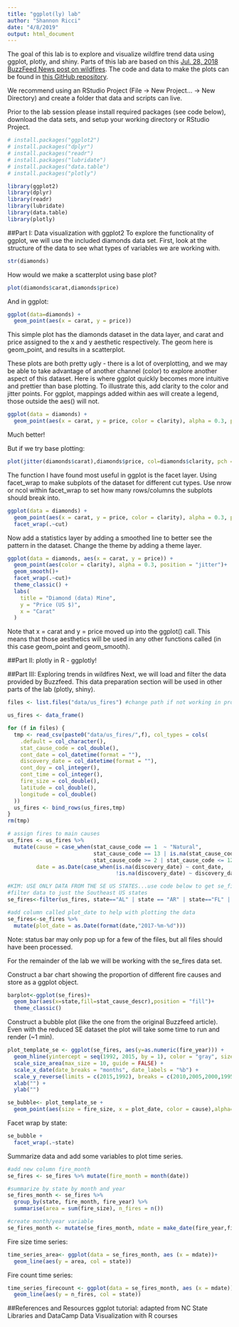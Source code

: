 ```yaml
---
title: "ggplot(ly) lab"
author: "Shannon Ricci"
date: "4/8/2019"
output: html_document
---
```


The goal of this lab is to explore and visualize wildfire trend data using ggplot, plotly, and shiny. Parts of this lab are based on this [Jul. 28, 2018 BuzzFeed News post on wildfires](https://www.buzzfeednews.com/article/peteraldhous/california-wildfires-people-climate). The code and data to make the plots can be found in [this GitHub repository](https://github.com/BuzzFeedNews/2018-07-wildfire-trends).

We recommend using an RStudio Project (File -> New Project... -> New Directory) and create a folder that data and scripts can live.

Prior to the lab session please install required packages (see code below), download the data sets, and setup your working directory or RStudio Project.
```r
# install.packages("ggplot2")
# install.packages("dplyr")
# install.packages("readr")
# install.packages("lubridate")
# install.packages("data.table")
# install.packages("plotly")

library(ggplot2)
library(dplyr)
library(readr)
library(lubridate)
library(data.table)
library(plotly)
```

##Part I: Data visualization with ggplot2
To explore the functionality of ggplot, we will use the included diamonds data set. First, look at the structure of the data to see what types of variables we are working with.

```r
str(diamonds)
```

How would we make a scatterplot using base plot?
```r
plot(diamonds$carat,diamonds$price)
```

And in ggplot:
```r
ggplot(data=diamonds) + 
  geom_point(aes(x = carat, y = price))
```

This simple plot has the diamonds dataset in the data layer, and carat and price assigned to the x and y aesthetic respectively. The geom here is geom_point, and results in a scatterplot.

These plots are both pretty ugly - there is a lot of overplotting, and we may be able to take advantage of another channel (color) to explore another aspect of this dataset. Here is where ggplot quickly becomes more intuitive and prettier than base plotting. To illustrate this, add clarity to the color and jitter points. For ggplot, mappings added within aes will create a legend, those outside the aes() will not.

```r
ggplot(data = diamonds) + 
  geom_point(aes(x = carat, y = price, color = clarity), alpha = 0.3, position = "jitter")
```
Much better!

But if we try base plotting:
```r
plot(jitter(diamonds$carat),diamonds$price, col=diamonds$clarity, pch = 19)
```

The function I have found most useful in ggplot is the facet layer. Using facet_wrap to make subplots of the dataset for different cut types. Use nrow or ncol within facet_wrap to set how many rows/columns the subplots should break into.
```r
ggplot(data = diamonds) + 
  geom_point(aes(x = carat, y = price, color = clarity), alpha = 0.3, position = "jitter")+
  facet_wrap(.~cut)
```

Now add a statistics layer by adding a smoothed line to better see the pattern in the dataset. Change the theme by adding a theme layer.
```r
ggplot(data = diamonds, aes(x = carat, y = price)) + 
  geom_point(aes(color = clarity), alpha = 0.3, position = "jitter")+
  geom_smooth()+
  facet_wrap(.~cut)+
  theme_classic() + 
  labs(
    title = "Diamond (data) Mine",
    y = "Price (US $)",
    x = "Carat"
  )

```
Note that x = carat and y = price moved up into the ggplot() call. This means that those aesthetics will be used in any other functions called (in this case geom_point and geom_smooth).

##Part II: plotly in R - ggplotly!



##Part III: Exploring trends in wildfires
Next, we will load and filter the data provided by Buzzfeed. This data preparation section will be used in other parts of the lab (plotly, shiny).  
```r
files <- list.files("data/us_fires") #change path if not working in project or directory with data folder

us_fires <- data_frame()

for (f in files) {
  tmp <- read_csv(paste0("data/us_fires/",f), col_types = cols(
    .default = col_character(),
    stat_cause_code = col_double(),
    cont_date = col_datetime(format = ""),
    discovery_date = col_datetime(format = ""),
    cont_doy = col_integer(),
    cont_time = col_integer(),
    fire_size = col_double(),
    latitude = col_double(),
    longitude = col_double()
  ))
  us_fires <- bind_rows(us_fires,tmp)
}
rm(tmp)

# assign fires to main causes
us_fires <- us_fires %>%
  mutate(cause = case_when(stat_cause_code == 1  ~ "Natural",
                           stat_cause_code == 13 | is.na(stat_cause_code) ~ "Unknown",
                           stat_cause_code >= 2 | stat_cause_code <= 12 ~ "Human"),
         date = as.Date(case_when(is.na(discovery_date) ~ cont_date,
                                  !is.na(discovery_date) ~ discovery_date)))

#KIM: USE ONLY DATA FROM THE SE US STATES...use code below to get se_fires data that we used for the figures
#filter data to just the Southeast US states
se_fires<-filter(us_fires, state=="AL" | state == "AR" | state=="FL" | state=="GA" | state == "KY" | state == "LA" | state == "MS" | state=="NC" | state=="SC" | state == "TN" | state == "VA" | state == "WV")

#add column called plot_date to help with plotting the data
se_fires<-se_fires %>%
  mutate(plot_date = as.Date(format(date,"2017-%m-%d")))
```

Note: status bar may only pop up for a few of the files, but all files should have been processed.

For the remainder of the lab we will be working with the se_fires data set.

Construct a bar chart showing the proportion of different fire causes and store as a ggplot object.
```r
barplot<-ggplot(se_fires)+
  geom_bar(aes(x=state,fill=stat_cause_descr),position = "fill")+
  theme_classic()
```

Construct a bubble plot (like the one from the original Buzzfeed article). Even with the reduced SE dataset the plot will take some time to run and render (~1 min).
```r
plot_template_se <- ggplot(se_fires, aes(y=as.numeric(fire_year))) +
  geom_hline(yintercept = seq(1992, 2015, by = 1), color = "gray", size = 0.05) +
  scale_size_area(max_size = 10, guide = FALSE) +
  scale_x_date(date_breaks = "months", date_labels = "%b") +
  scale_y_reverse(limits = c(2015,1992), breaks = c(2010,2005,2000,1995)) +
  xlab("") +
  ylab("") 

se_bubble<- plot_template_se +
  geom_point(aes(size = fire_size, x = plot_date, color = cause),alpha=0.7)

```

Facet wrap by state:
```r
se_bubble +
  facet_wrap(.~state)
```

Summarize data and add some variables to plot time series.
```r
#add new column fire_month
se_fires <- se_fires %>% mutate(fire_month = month(date))

#summarize by state by month and year
se_fires_month <- se_fires %>%
  group_by(state, fire_month, fire_year) %>%
  summarise(area = sum(fire_size), n_fires = n())

#create month/year variable
se_fires_month <- mutate(se_fires_month, mdate = make_date(fire_year,fire_month))
```

Fire size time series:
```r
time_series_area<- ggplot(data = se_fires_month, aes (x = mdate))+
  geom_line(aes(y = area, col = state))
```

Fire count time series:
```r
time_series_firecount <- ggplot(data = se_fires_month, aes (x = mdate))+
  geom_line(aes(y = n_fires, col = state))
```

##References and Resources
ggplot tutorial: adapted from NC State Libraries and DataCamp Data Visualization with R courses
